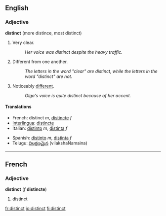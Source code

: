 ==English==
===Adjective===
'''distinct''' (more distince, most distinct)

#Very clear.
#:''Her voice was distinct despite the heavy traffic.''
#Different from one another.
#:''The letters in the word "clear" are distinct, while the letters in the word "distinct" are not.''
#Noticeably [[different]].
#:''Olga's voice is quite distinct because of her accent.''

====Translations====
{{top}}
*French: distinct ''m'', [[distincte]] ''f''
*[[Interlingua]]: [[distincte]]
*Italian: [[distinto]] ''m'', [[distinta]] ''f''
{{mid}}
*Spanish: [[distinto]] ''m'', [[distinta]] ''f''
*Telugu: [[విలక్షణమైన]] (vilakshaNamaina)
{{bottom}}

----

==French==
===Adjective===
'''distinct''' (''f'' '''distincte''')

#distinct

[[fr:distinct]]
[[io:distinct]]
[[fi:distinct]]